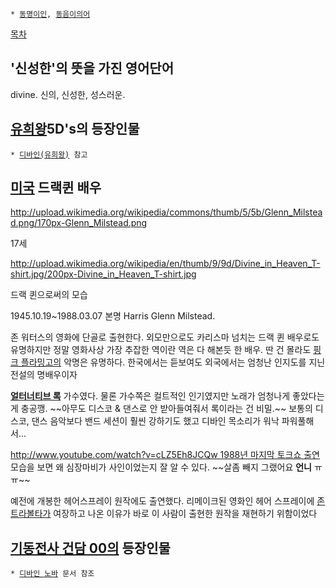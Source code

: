 * [[동명이인]], [[동음이의어]]

[[목차]]
== '신성한'의 뜻을 가진 영어단어 ==
divine. 신의, 신성한, 성스러운. 
== [[유희왕]]5D's의 등장인물 ==
 * [[디바인(유희왕)]] 참고
== [[미국]] 드랙퀸 배우 ==
http://upload.wikimedia.org/wikipedia/commons/thumb/5/5b/Glenn_Milstead.png/170px-Glenn_Milstead.png

17세

http://upload.wikimedia.org/wikipedia/en/thumb/9/9d/Divine_in_Heaven_T-shirt.jpg/200px-Divine_in_Heaven_T-shirt.jpg

드랙 퀸으로써의 모습 

1945.10.19~1988.03.07 본명 Harris Glenn Milstead.

존 워터스의 영화에 단골로 출현한다. 외모만으로도 카리스마 넘치는 드랙 퀸 배우로도 유명하지만 정말 영화사상 가장 추잡한 역이란 역은 다 해본듯 한 배우. 딴 건 몰라도 [[핑크 플라밍고]]의 악명은 유명하다. 한국에서는 듣보여도 외국에서는 엄청난 인지도를 지닌 전설의 명배우이자

{{{#!html
<iframe width="420" height="315" src="//www.youtube.com/embed/EINsLtFZ-JU?rel=0" frameborder="0" allowfullscreen></iframe>
}}}
{{{#!html
<iframe width="420" height="315" src="//www.youtube.com/embed/pFiqO0Qpa_g?rel=0" frameborder="0" allowfullscreen></iframe>
}}}

'''[[얼터너티브 록]]''' 가수였다. 물론 가수쪽은 컬트적인 인기였지만 노래가 엄청나게 좋았다는 게 충공깽. ~~아무도 디스코 & 댄스로 안 받아들여줘서 록이라는 건 비밀.~~ 보통의 디스코, 댄스 음악보다 밴드 세션이 훨씬 강하기도 했고 디바인 목소리가 워낙 파워풀해서...

[[http://www.youtube.com/watch?v=cLZ5Eh8JCQw 1988년 마지막 토크쇼 출연]] 모습을 보면 왜 심장마비가 사인이었는지 잘 알 수 있다. ~~살좀 빼지 그랬어요 '''언니''' ㅠㅠ~~

예전에 개봉한 헤어스프레이 원작에도 출연했다. 리메이크된 영화인 헤어 스프레이에 [[존 트라볼타]]가 여장하고 나온 이유가 바로 이 사람이 출현한 원작을 재현하기 위함이었다
== [[기동전사 건담 00]]의 등장인물 ==
 * [[디바인 노바]] 문서 참조
